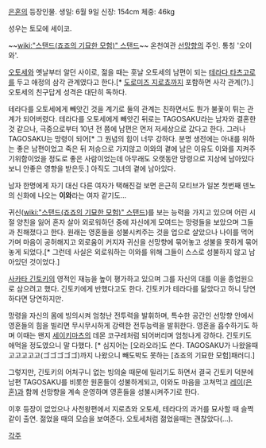 [[은혼]]의 등장인물.
생일: 6월 9일
신장: 154cm
체중: 46kg

성우는 토모에 세이코.

~~[[wiki:"스탠드(죠죠의 기묘한 모험)" 스탠드]]~~ 온천여관 [[선망향]]의 주인. 통칭 '오이와'. 

[[오토세]]와 옛날부터 알던 사이로, 젊을 때는 훗날 오토세의 남편이 되는 [[테라다 타츠고로]]를 두고 애정의 삼각 관계였다고 한다.[* [[도로미즈 지로쵸]]까지 포함하면 사각 관계(?).] 오토세의 친구답게 성격은 대단히 독하다.

테라다를 오토세에게 빼앗긴 것을 계기로 둘의 관계는 친하면서도 뭔가 불꽃이 튀는 관계가 되어버렸다. 테라다를 오토세에게 빼앗긴 뒤로는 TAGOSAKU라는 남자와 결혼한 것 같으나, 극중으로부터 10년 전 쯤에 남편은 먼저 저세상으로 갔다고 한다. 그러나 TAGOSAKU는 망령이 되어[* 그 원념의 힘이 너무 강하다. 분명 생전에는 아내를 위하는 좋은 남편이었고 죽은 뒤 저승으로 가지않고 이와의 곁에 남은 이유도 이와를 지켜주기위함이었을 정도로 좋은 사람이었는데 아무래도 오랫동안 망령으로 지상에 남아있다보니 안좋은 영향을 받은듯.] 아직도 그녀의 곁에 남아있다.

남자 한명에게 자기 대신 다른 여자가 택해진걸 보면 은근히 모티브가 일본 첫번째 덴노의 신화에 나오는 '''이와'''라는 여자 같기도...

귀신([[wiki:"스탠드(죠죠의 기묘한 모험)" 스탠드]])를 보는 능력을 가지고 있으며 어린 시절 양친을 잃어 혼자 살아 외로워하던 중에 자신에게 모여드는 망령들을 보았으며 그들과 친해졌다고 한다. 원래는 영혼들을 성불시켜주는 것을 업으로 살았으나 나이를 먹어가며 마음이 공허해지고 외로움이 커지자 귀신을 선망향에 묶어놓고 성불을 못하게 묶어놓게 되었다.[* 그런데 사실은 외로워하는 이와를 위해 그들이 스스로 성불하지 않고 남아있던 것이었다.]

[[사카타 긴토키]]의 영적인 재능을 높이 평가하고 있으며 그를 자신의 대를 이을 종업원으로 삼으려고 했다. 긴토키에게 반했다고도 한다. 긴토키가 테라다를 닮았다고 하니 당연하다면 당연하지만.

망령을 자신의 몸에 빙의시켜 엄청난 전투력을 발휘하며, 특수한 공간인 선망향 안에서 영혼들의 힘을 빌리면 무시무시하게 강력한 전투능력을 발휘한다. 영혼을 흡수하기도 하며 이때는 왠지 [[세이키마츠]]의 데몬 코구레처럼 되어버리며 엄청나게 강하다. 긴토키도 애먹을 정도였으니 말 다했다. [* 심지어는 [오라오라]도 쓴다. TAGOSAKU가 나왔을때 고고고고고(ゴゴゴゴゴ)까지 나왔으니 빼도박도 못하는 [죠죠의 기묘한 모험]패러디.]

그렇지만, 긴토키의 어처구니 없는 빙의술 때문에 밀리기도 하면서 결국 긴토키 덕분에 남편 TAGOSAKU를 비롯한 원혼들이 성불하게되고, 이와도 마음을 고쳐먹고 [[레이(은혼)]]과 함께 선망향을 계속 운영하며 영혼들을 성불시켜주기로 한다.

이후 등장이 없었으나 사천왕편에서 지로쵸와 오토세, 테라다의 과거를 묘사할 때 슬쩍 같이 출연. 젊었을 때의 모습을 보여준다. 오토세처럼 젊었을때는 괜찮았다(...).

[[각주]]
